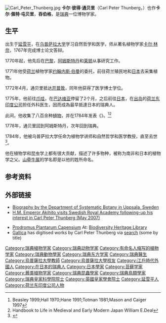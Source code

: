[[Image:Carl_Peter_Thunberg.jpg|thumb]]
'''卡尔·彼得·通贝里'''（Carl Peter Thunberg，{{bd|1743年|11月11日|1828年|8月8日}}）也作'''卡尔·佩特·屯贝里'''，'''吞伯格'''，是[[瑞典|瑞典]]一位博物学家。

==生平==
出生于[[延雪平|延雪平]]，在[[乌普萨拉大学|乌普萨拉大学]]学习自然哲学和医学，师从著名植物学家[[卡尔·林奈|卡尔·林奈]]，1767年完成博士论文答辩。

1770年起，他先后在[[巴黎|巴黎]]，[[阿姆斯特丹|阿姆斯特丹]]和[[莱顿|莱顿]]从事研究工作。

1771年他受[[荷兰|荷兰]]植物学家[[约翰内斯·伯曼|约翰内斯·伯曼]]的委托，前往荷兰殖民地和[[日本|日本]]去采集植物。

1772年4月，通贝里抵达[[开普敦|开普敦]]，同年他获得了医学博士学位。

1775年，他前往[[爪哇|爪哇]]，在[[巴达维亚|巴达维亚]]停留了2个月，之后前往[[日本|日本]]，在[[出岛|出岛]]的[[荷兰东印度公司|荷兰东印度公司]]担任外科医生，因而成為最早抵達日本的瑞典人。

此间，他收集了八百余种[[植物|植物]]，并在1784年发表《{{Link-en|日本植物誌|Flora Japonica}}》。<ref>Beasley 1999;Hall 1970;Hane 1991;Totman 1981;Mason and Caiger 1997</ref><ref>Handbook to Life in Medieval and Early Modern Japan William E.Deal</ref>

1778年，通贝里回到阿姆斯特丹，次年回到瑞典。

1784年，他被乌普萨拉大学任命为植物学讲师和自然哲学和医学教授，直至去世<ref>{{Cite web |url=http://www.carl-peter-thunberg.com/ |title=www.carl-peter-thunberg.com |accessdate=2012-01-16 |archive-date=2009-10-07 |archive-url=https://web.archive.org/web/20091007213856/http://www.carl-peter-thunberg.com/ |dead-url=no }}</ref>。

他在植物学和昆虫学上都有很大贡献，描述了许多物种，被称为南非和日本的植物学之父。[[山牵牛属|山牵牛属]]的学名{{lang|la|Thunbergia}}即是以他的姓所命名。

{{botanist|Thunb.|卡尔·彼得·通贝里}}

==参考资料==
{{reflist}}

==外部链接==
{{wikisource author}}
* [https://web.archive.org/web/20070611111108/http://www.systbot.uu.se/information/history/thunberg_reyment.html Biography by the Department of Systematic Botany in Uppsala, Sweden]
* [http://www.kva.se/sv/Nyheter/nyheter-2008-2001/The-Japanese-Emperor-and-Empress-visited-the-Academy/ H.M. Emperor Akihito visits Swedish Royal Academy following-up his interest in Carl Peter Thunberg (May 2007)] {{Wayback|url=http://www.kva.se/sv/Nyheter/nyheter-2008-2001/The-Japanese-Emperor-and-Empress-visited-the-Academy/ |date=20190515153733 }}
{{Commons|Carl Peter Thunberg}}
* [http://www.biodiversitylibrary.org/bibliography/84 Prodromus Plantarum Capensium] {{Wayback|url=http://www.biodiversitylibrary.org/bibliography/84 |date=20210114015602 }} At: [http://www.biodiversitylibrary.org/Default.aspx Biodiversity Heritage Library]{{Wayback|url=http://www.biodiversitylibrary.org/Default.aspx |date=20100105162853 }}
* [[Gallica|Gallica]] has digitised works by Carl Peter Thunberg via [http://gallica.bnf.fr/?&lang=EN search]{{Wayback|url=http://gallica.bnf.fr/?&lang=EN |date=20161212130034 }} (some by title)

{{Authority control}}

{{DEFAULTSORT:Thunberg, Carl Peter}}
[[Category:瑞典植物学家|Category:瑞典植物学家]]
[[Category:瑞典动物学家|Category:瑞典动物学家]]
[[Category:有命名人缩写的植物学家|Category:有命名人缩写的植物学家]]
[[Category:瑞典動物學家|Category:瑞典動物學家]]
[[Category:瑞典东方学家|Category:瑞典东方学家]]
[[Category:瑞典醫生|Category:瑞典醫生]]
[[Category:烏普薩拉大學教師|Category:烏普薩拉大學教師]]
[[Category:烏普薩拉大學校友|Category:烏普薩拉大學校友]]
[[Category:江戶時代外國人|Category:江戶時代外國人]]
[[Category:在日本的瑞典人|Category:在日本的瑞典人]]
[[Category:日本學家|Category:日本學家]]
[[Category:苔藓学家|Category:苔藓学家]]
[[Category:蕨类植物学家|Category:蕨类植物学家]]
[[Category:瑞典昆蟲學家|Category:瑞典昆蟲學家]]
[[Category:瑞典鳥類學家|Category:瑞典鳥類學家]]
[[Category:瑞典皇家科學院院士|Category:瑞典皇家科學院院士]]
[[Category:英國皇家學會院士|Category:英國皇家學會院士]]
[[Category:延雪平人|Category:延雪平人]]
[[Category:荷兰东印度公司人物|Category:荷兰东印度公司人物]]